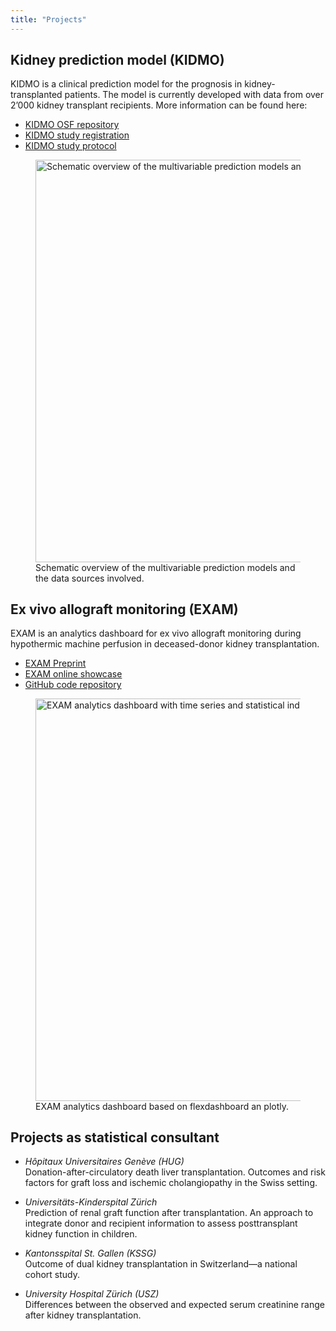 ```yaml
---
title: "Projects"
---
```


## Kidney prediction model (KIDMO)

KIDMO is a clinical prediction model for the prognosis in kidney-transplanted patients. The model is currently developed with data from over 2'000 kidney transplant recipients. More information can be found here:

-   [KIDMO OSF repository](https://osf.io/35apn/)
-   [KIDMO study registration](https://doi.org/10.17605/OSF.IO/Z6MVJ)
-   [KIDMO study protocol](https://doi.org/10.1186/s41512-022-00139-5)

![Schematic overview of the multivariable prediction models and the data sources involved.](images/Figure-Multivariable%20prediction%20model.png){width="6.7in" alt="Schematic overview of the multivariable prediction models and the data sources involved."}

## Ex vivo allograft monitoring (EXAM)

EXAM is an analytics dashboard for ex vivo allograft monitoring during hypothermic machine perfusion in deceased-donor kidney transplantation.

-   [EXAM Preprint](https://doi.org/10.21203/rs.3.rs-2713168/v1)
-   [EXAM online showcase](https://swisstransplant.shinyapps.io/EXAM/)
-   [GitHub code repository](https://github.com/Swisstransplant/EXAM)

![EXAM analytics dashboard based on flexdashboard an plotly.](images/exam-dashboard.png){width="6.7in" alt="EXAM analytics dashboard with time series and statistical indicators."}

## Projects as statistical consultant

-   *Hôpitaux Universitaires Genève (HUG)*\
  Donation-after-circulatory death liver transplantation. Outcomes and risk factors for graft loss and ischemic cholangiopathy in the Swiss setting.

-   *Universitäts-Kinderspital Zürich*\
    Prediction of renal graft function after transplantation. An approach to integrate donor and recipient information to assess posttransplant kidney function in children.

-   *Kantonsspital St. Gallen (KSSG)*\
    Outcome of dual kidney transplantation in Switzerland---a national cohort study.

-   *University Hospital Zürich (USZ)*\
    Differences between the observed and expected serum creatinine range after kidney transplantation.
